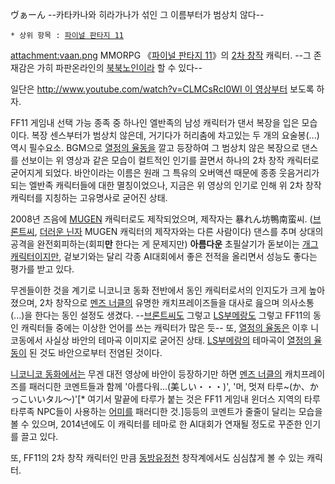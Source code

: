 ヴぁーん --카타카나와 히라가나가 섞인 그 이름부터가 범상치 않다--

 * 상위 항목 : [[파이널 판타지 11]]

attachment:vaan.png
MMORPG 《[[파이널 판타지 11]]》의 [[2차 창작]] 캐릭터.
--그 존재감은 가히 파판온라인의 [[북북노인]]이라 할 수 있다--

일단은 [[http://www.youtube.com/watch?v=CLMCsRcI0WI 이 영상]]부터 보도록 하자.

FF11 게임내 선택 가능 종족 중 하나인 엘반족의 남성 캐릭터가 댄서 복장을 입은 모습이다. 복장 센스부터가 범상치 않은데, 거기다가 허리춤에 차고있는 두 개의 요술봉(...) 역시 필수요소.
BGM으로 [[열정의 율동]]을 깔고 등장하여 그 범상치 않은 복장으로 댄스를 선보이는 위 영상과 같은 모습이 컬트적인 인기를 끌면서 하나의 2차 창작 캐릭터로 굳어지게 되었다.
바안이라는 이름은 원래 그 특유의 오버액션 때문에 종종 웃음거리가 되는 엘반족 캐릭터들에 대한 멸칭이었으나, 지금은 위 영상의 인기로 인해 위 2차 창작 캐릭터를 지칭하는 고유명사로 굳어진 상태.

2008년 즈음에 [[MUGEN]] 캐릭터로도 제작되었으며, 제작자는 暴れん坊鴨南蛮씨. ([[브론트씨]], [[더러운 닌자]] MUGEN 캐릭터의 제작자와는 다른 사람이다)
댄스를 추며 상대의 공격을 완전회피하는(회피'''만''' 한다는 게 문제지만) '''아름다운''' 초필살기가 돋보이는 [[개그 캐릭터]]이지만, 겉보기와는 달리 각종 AI대회에서 좋은 전적을 올리면서 성능도 좋다는 평가를 받고 있다.

무겐들이한 것을 계기로 니코니코 동화 전반에서 동인 캐릭터로서의 인지도가 크게 높아졌으며, 2차 창작으로 [[멘즈 너클]]의 유명한 캐치프레이즈들을 대사로 읊으며 의사소통(...)을 한다는 동인 설정도 생겼다. --[[브론트씨]]도 그렇고 [[LS부메랑]]도 그렇고 FF11의 동인 캐릭터들 중에는 이상한 언어를 쓰는 캐릭터가 많은 듯--
또, [[열정의 율동]]은 이후 니코동에서 사실상 바안의 테마곡 이미지로 굳어진 상태. [[LS부메랑]]의 테마곡이 [[열정의 율동]]이 된 것도 바안으로부터 전염된 것이다.

[[니코니코 동화]]에서는 무겐 대전 영상에 바안이 등장하기만 하면 [[멘즈 너클]]의 캐치프레이즈를 패러디한 코멘트들과 함께 '아름다워...(美しい・・・)', '머, 멋져 타루~(か、かっこいいタル～)'[* 여기서 말끝에 타루가 붙는 것은 FF11 게임내 윈더스 지역의 타루타루족 NPC들이 사용하는 [[어미]]를 패러디한 것.]등등의 코멘트가 줄줄이 달리는 모습을 볼 수 있으며, 2014년에도 이 캐릭터를 테마로 한 AI대회가 연재될 정도로 꾸준한 인기를 끌고 있다.

또, FF11의 2차 창작 캐릭터인 만큼 [[동방유정천]] 창작계에서도 심심찮게 볼 수 있는 캐릭터.
